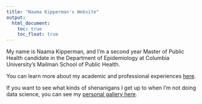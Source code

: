 ```yaml
---
title: "Naama Kipperman's Website"
output: 
  html_document:
    toc: true
    toc_float: true
---
```



My name is Naama Kipperman, and I'm a second year Master of Public Health candidate in the Department of Epidemiology at Columbia University's Mailman School of Public Health.  

You can learn more about my academic and professional experiences [here](aboutme.html).

If you want to see what kinds of shenanigans I get up to when I'm not doing data science, you can see my [personal gallery here](gallery.html).





